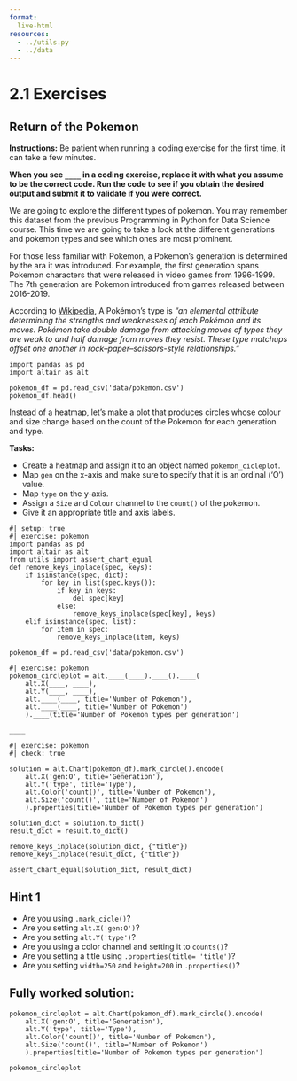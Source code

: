 ```yaml
---
format:
  live-html
resources:
  - ../utils.py
  - ../data
---  
```


<script src='../../src/quiz.js'></script> 

# 2.1 Exercises

## Return of the Pokemon

**Instructions:**
Be patient when running a coding exercise for the first time, it can take a few minutes. 

**When you see `____` in a coding exercise, replace it with what you assume to be the correct code. Run the code to see if you obtain the desired output
and submit it to validate if you were correct.**

We are going to explore the different types of pokemon. You may remember this dataset from the previous Programming in Python for Data Science course. 
This time we are going to take a look at the different generations and pokemon types and see which ones are most prominent. 

For those less familiar with Pokemon, a Pokemon's generation is determined by the ara it was introduced. For example, the first generation spans Pokemon characters that were released in video games from 1996-1999. The 7th generation are Pokemon introduced from games released between 2016-2019.

According to [Wikipedia](https://en.wikipedia.org/wiki/Gameplay_of_Pok%C3%A9mon#Pok%C3%A9mon_types), A Pokémon's type is *"an elemental attribute determining the strengths and weaknesses of each Pokémon and its moves. Pokémon take double damage from attacking moves of types they are weak to and half damage from moves they resist. These type matchups offset one another in rock–paper–scissors-style relationships."*

```pyodide
import pandas as pd
import altair as alt

pokemon_df = pd.read_csv('data/pokemon.csv')
pokemon_df.head()
```

Instead of a heatmap, let's make a plot that produces circles whose colour and size change based on the count of the Pokemon for each generation and type. 

**Tasks:**

- Create a heatmap and assign it to an object named `pokemon_cicleplot`. 
- Map `gen` on the x-axis and make sure to specify that it is an ordinal ('O') value.  
- Map  `type` on the y-axis.
- Assign a `Size` and `Colour` channel to the `count()` of the pokemon. 
- Give it an appropriate title and axis labels. 

```pyodide
#| setup: true
#| exercise: pokemon
import pandas as pd
import altair as alt
from utils import assert_chart_equal
def remove_keys_inplace(spec, keys):
    if isinstance(spec, dict):
        for key in list(spec.keys()):
            if key in keys:
                del spec[key]
            else:
                remove_keys_inplace(spec[key], keys)
    elif isinstance(spec, list):
        for item in spec:
            remove_keys_inplace(item, keys)

pokemon_df = pd.read_csv('data/pokemon.csv')
```


```pyodide
#| exercise: pokemon
pokemon_circleplot = alt.____(____).____().____(
    alt.X(____, ____),
    alt.Y(____, ____),
    alt.____(____, title='Number of Pokemon'),
    alt.____(____, title='Number of Pokemon')
    ).____(title='Number of Pokemon types per generation')
    
____
```

```pyodide
#| exercise: pokemon
#| check: true

solution = alt.Chart(pokemon_df).mark_circle().encode(
    alt.X('gen:O', title='Generation'),
    alt.Y('type', title='Type'),
    alt.Color('count()', title='Number of Pokemon'),
    alt.Size('count()', title='Number of Pokemon')
    ).properties(title='Number of Pokemon types per generation')

solution_dict = solution.to_dict()
result_dict = result.to_dict()

remove_keys_inplace(solution_dict, {"title"})
remove_keys_inplace(result_dict, {"title"})

assert_chart_equal(solution_dict, result_dict)
```

:::: { .hint exercise="pokemon"}
::: { .callout-note collapse="false"}

## Hint 1

- Are you using `.mark_cicle()`?
- Are you setting `alt.X('gen:O')`?
- Are you setting `alt.Y('type')`?
- Are you using a color channel and setting it to `counts()`?
- Are you setting a title using `.properties(title= 'title')`?
- Are you setting `width=250` and `height=200` in `.properties()`?

:::
::::

:::: { .solution exercise="pokemon" }
::: { .callout-tip collapse="false"}

## Fully worked solution:

```pyodide
pokemon_circleplot = alt.Chart(pokemon_df).mark_circle().encode(
    alt.X('gen:O', title='Generation'),
    alt.Y('type', title='Type'),
    alt.Color('count()', title='Number of Pokemon'),
    alt.Size('count()', title='Number of Pokemon')
    ).properties(title='Number of Pokemon types per generation')
    
pokemon_circleplot
```

:::
::::

<div id='mcq1'></div> 
<script>
    generateQuiz(
        'mcq1', 
        'Question 1',  
        'Which generation and pokemon type is most occurring in the dataset?',  
        { 
        'Water Pokemon from Generation 1': '',
        'Water Pokemon from Generation 3': 'Right type but wrong generation!',
        'Normal Pokemon from Generation 1': 'Take a look at the size and colour of the circles.',
        'Bug Pokemon from Generation 5': 'Take a look at the size and colour of the circles.'
        },
        'Water Pokemon from Generation 1', 
    );
</script>

<div id='mcq2'></div> 
<script>
    generateQuiz(
        'mcq2', 
        'Question 2',  
        'Which generation has no dragon Pokemon?',  
        { 
        'Generation 1': 'This generation has no steel Pokemon.',
        'Generation 2': '',
        'Generation 7': 'This generation has no ice Pokemon.',
        'Generation 6': 'This generation has no ground Pokemon.'
        },
        'Generation 2', 
    );
</script>
